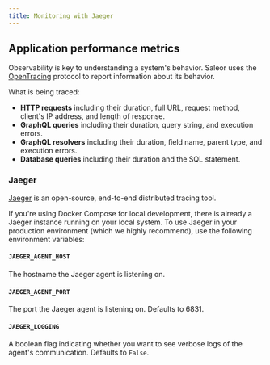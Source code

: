 ```yaml
---
title: Monitoring with Jaeger
---
```


## Application performance metrics

Observability is key to understanding a system's behavior. Saleor uses the [OpenTracing](https://opentracing.io/) protocol to report information about its behavior.

What is being traced:

- **HTTP requests** including their duration, full URL, request method, client's IP address, and length of response.
- **GraphQL queries** including their duration, query string, and execution errors.
- **GraphQL resolvers** including their duration, field name, parent type, and execution errors.
- **Database queries** including their duration and the SQL statement.

### Jaeger

[Jaeger](https://www.jaegertracing.io/) is an open-source, end-to-end distributed tracing tool.

If you're using Docker Compose for local development, there is already a Jaeger instance running on your local system. To use Jaeger in your production environment (which we highly recommend), use the following environment variables:

#### `JAEGER_AGENT_HOST`

The hostname the Jaeger agent is listening on.

#### `JAEGER_AGENT_PORT`

The port the Jaeger agent is listening on. Defaults to 6831.

#### `JAEGER_LOGGING`

A boolean flag indicating whether you want to see verbose logs of the agent's communication. Defaults to `False`.
